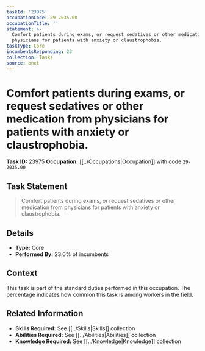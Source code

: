 ```yaml
---
taskId: '23975'
occupationCode: 29-2035.00
occupationTitle: ''
statement: >-
  Comfort patients during exams, or request sedatives or other medication from
  physicians for patients with anxiety or claustrophobia.
taskType: Core
incumbentsResponding: 23
collection: Tasks
source: onet
---
```

# Comfort patients during exams, or request sedatives or other medication from physicians for patients with anxiety or claustrophobia.

**Task ID:** 23975
**Occupation:** [[../Occupations|Occupation]] with code `29-2035.00`

## Task Statement

> Comfort patients during exams, or request sedatives or other medication from physicians for patients with anxiety or claustrophobia.

## Details

- **Type:** Core
- **Performed By:** 23.0% of incumbents

## Context

This task is part of the standard duties performed in this occupation. The percentage indicates how common this task is among workers in the field.

## Related Information

- **Skills Required:** See [[../Skills|Skills]] collection
- **Abilities Required:** See [[../Abilities|Abilities]] collection
- **Knowledge Required:** See [[../Knowledge|Knowledge]] collection
